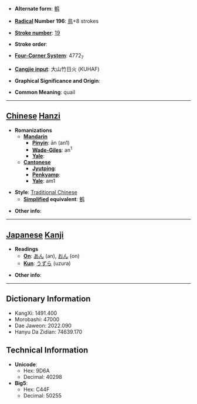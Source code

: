 * '''Alternate form''': [[鹌]]

* '''[[Wiktionary:Chinese radical index| Radical]] Number 196''': [[Wiktionary:Chinese radical index 鳥|鳥]]+8 strokes

* '''[[Wiktionary:Chinese total strokes index|Stroke number]]''': [[Wiktionary:Chinese total strokes index 19|19]]

* '''Stroke order''': 

* '''[[Wiktionary:Chinese four corner index|Four-Corner System]]''': 4772<sub>7</sub>

* '''[[Wiktionary:Chinese Cangjie index|Cangjie input]]''': 大山竹日火 (KUHAF)

* '''Graphical Significance and Origin''': 

* '''Common Meaning''': quail

----

== [[Chinese]] [[Hanzi]] ==

* '''Romanizations'''
** '''[[Mandarin]]'''
*** '''[[Pinyin]]''': ān (an1)
*** '''[[Wade-Giles]]''': an<sup>1</sup>
*** '''[[Yale]]''': 
** '''[[Cantonese]]'''
*** '''[[Jyutping]]''':
*** '''[[Penkyamp]]''': 
*** '''[[Yale]]''': am1

* '''Style''': [[Traditional Chinese]] 
** '''[[Simplified Chinese|Simplified]] equivalent''': [[鹌]]

* '''Other info''': 

----

== [[Japanese]] [[Kanji]] ==

* '''Readings'''
** '''[[On]]''': [[あん]] (an), [[おん]] (on)
** '''[[Kun]]''': [[うずら]] (uzura)

* '''Other info''':  

----

== Dictionary Information ==

* KangXi: 1491.400
* Morobashi: 47000
* Dae Jaweon: 2022.090
* Hanyu Da Zidian: 74639.170

== Technical Information ==

* '''Unicode''':
** Hex: 9D6A
** Decimal: 40298
* '''Big5''':
** Hex: C44F
** Decimal: 50255